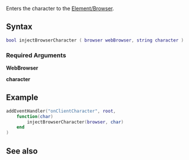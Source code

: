 {{Delete|Function does not exist}}
 
{{Client function}}
Enters the character to the [[/Element/Browser.md|Element/Browser]].

==Syntax== 
<syntaxhighlight lang="lua">
bool injectBrowserCharacter ( browser webBrowser, string character )
</syntaxhighlight>

{{OOP|to be done.}}

===Required Arguments=== 
'''WebBrowser'''

'''character'''

==Example== 
<syntaxhighlight lang="lua">addEventHandler("onClientCharacter", root,
	function(char)
		injectBrowserCharacter(browser, char)
	end
)</syntaxhighlight>


==See also==
{{CEF_functions}}